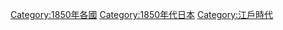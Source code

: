 {{Empty category}}
{{Portal|日本}}
{{Year category}}
{{Year by category
|m=1
|c=8
|d=5
|y=0
|cat=日本
|sortkey=Japan
|parent=19世纪各年日本
|subcat=1850年各國
}}
{{Commons category|1850 in Japan}}


[[Category:1850年各國|Category:1850年各國]]
[[Category:1850年代日本|Category:1850年代日本]]
[[Category:江戶時代|Category:江戶時代]]